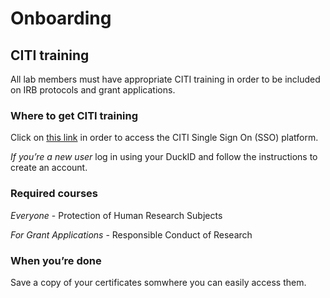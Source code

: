 # Onboarding

## CITI training

All lab members must have appropriate CITI training in order to be included on IRB protocols and grant applications. 

### Where to get CITI training

Click on [this link](https://www.citiprogram.org/Shibboleth.sso/Login?target=https%3A%2F%2Fwww.citiprogram.org%2FSecure%2FWelcome.cfm%3finst%3d1831&entityID=https%3A%2F%2Fshibboleth.uoregon.edu%2Fidp%2Fshibboleth) in order to access the CITI Single Sign On (SSO) platform. 

*If you're a new user* log in using your DuckID and follow the instructions to create an account. 

### Required courses

*Everyone* 
 - Protection of Human Research Subjects

*For Grant Applications* 
  - Responsible Conduct of Research
  
### When you're done

Save a copy of your certificates somwhere you can easily access them. 